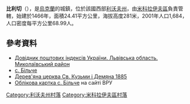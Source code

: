 {{coord|49|24|36|N|23|49|46|E|scale:100000|display=title}}

'''比利切'''（{{lang-uk|Більче}}），是[[烏克蘭|烏克蘭]]的城鎮，位於該國西部[[利沃夫州|利沃夫州]]，由[[米科拉伊夫區|米科拉伊夫區]]負責管轄，始建於1466年，面積24.41平方公里，海拔高度281米，2001年人口1,684，人口密度每平方公里68.99人。	

==參考資料==
*[https://web.archive.org/web/20160216134314/http://www.uaidx.com/13/292/index Довідник поштових індексів України. Львівська область. Миколаївський район]
*[http://w1.c1.rada.gov.ua/pls/z7503/A005?rf7571=20156 с. Більче]
* [https://web.archive.org/web/20101223042909/http://www.decerkva.org.ua/2mykB.html Дерев'яна церква Св. Кузьми і Демяна 1885]
* [http://w1.c1.rada.gov.ua/pls/z7503/A005?rf7571=20156 Облікова картка с. Більче] на сайті ВРУ

[[Category:利沃夫州村落|Category:利沃夫州村落]]
[[Category:米科拉伊夫區村落|Category:米科拉伊夫區村落]]


{{Lviv-geo-stub}}